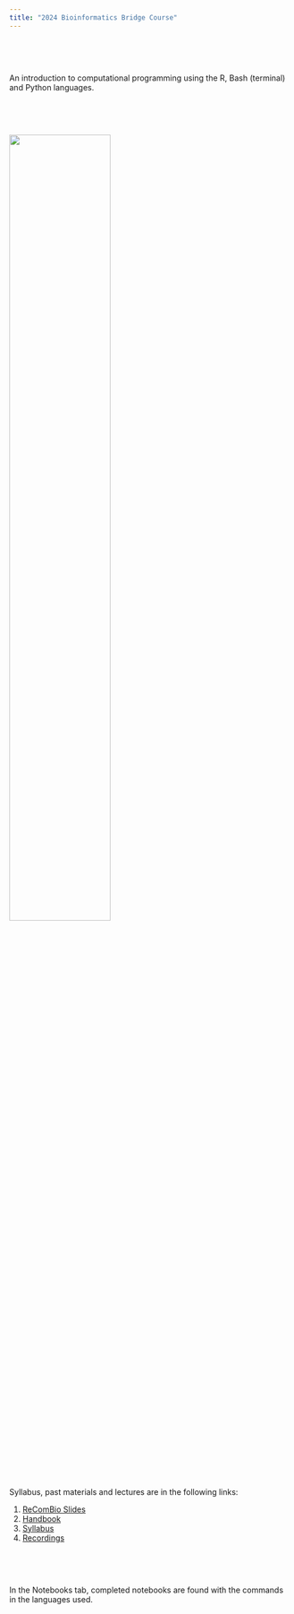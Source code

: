 ```yaml
---
title: "2024 Bioinformatics Bridge Course"
---
```


\

\

An introduction to computational programming using the R, Bash (terminal) and Python languages.

\

\

<img src="images/dna computer.png" style="width:60%">

\

\

Syllabus, past materials and lectures are in the following links:

1) [ReComBio Slides](https://docs.google.com/presentation/d/12SRZvPIyyqakpi4PASBkZc0hAlBhHBzw/edit#slide=id.g27b02d68e23_5_0)
2) [Handbook](https://docs.google.com/document/d/1XHYrNRx9sr5xK36HkWd4VQZsryg02nmjvFdPoCT46eA/edit?usp=sharing)
3) [Syllabus](https://docs.google.com/document/d/1exFE51IzsbckTSWEVHKBIMA1Gts4Mi_H/edit)
4) [Recordings](https://drive.google.com/drive/u/0/folders/1zZ7IHqfLDHtJtTj2MIaHk7Pco7EY5JO6)

\

\

In the Notebooks tab, completed notebooks are found with the commands in the languages used.

